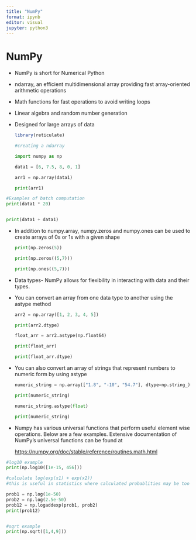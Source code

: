 ```yaml
---
title: "NumPy"
format: ipynb
editor: visual
jupyter: python3
---
```


# NumPy

-   NumPy is short for Numerical Python

-   ndarray, an efficient multidimensional array providing fast array-oriented arithmetic operations

-   Math functions for fast operations to avoid writing loops

-   Linear algebra and random number generation

-   Designed for large arrays of data

    ```r
    library(reticulate)
    ```

    ```python

    #creating a ndarray

    import numpy as np 

    data1 = [6, 7.5, 8, 0, 1]

    arr1 = np.array(data1)

    print(arr1)

    ```

```python

#Examples of batch computation 
print(data1 * 20)


print(data1 + data1)
```

-   In addition to numpy.array, numpy.zeros and numpy.ones can be used to create arrays of 0s or 1s with a given shape\

    ```python

    print(np.zeros(5))

    print(np.zeros((5,7)))

    print(np.ones((5,7)))
    ```

-   Data types- NumPy allows for flexibility in interacting with data and their types.

-   You can convert an array from one data type to another using the astype method

    ```python

    arr2 = np.array([1, 2, 3, 4, 5])

    print(arr2.dtype)

    float_arr = arr2.astype(np.float64)

    print(float_arr)

    print(float_arr.dtype)

    ```

-   You can also convert an array of strings that represent numbers to numeric form by using astype

    ```python

    numeric_string = np.array(["1.8", "-10", "54.7"], dtype=np.string_)

    print(numeric_string)

    numeric_string.astype(float)

    print(numeric_string)
    ```

-   Numpy has various universal functions that perform useful element wise operations. Below are a few examples. Extensive documentation of NumPy's universal functions can be found at

    <https://numpy.org/doc/stable/reference/routines.math.html>

```python

#log10 example 
print(np.log10([1e-15, 456]))

#calculate log(exp(x1) + exp(x2))
#this is useful in statistics where calculated probablities may be too small 

prob1 = np.log(1e-50)
prob2 = np.log(2.5e-50)
prob12 = np.logaddexp(prob1, prob2)
print(prob12)


#sqrt example
print(np.sqrt([1,4,9]))

```

